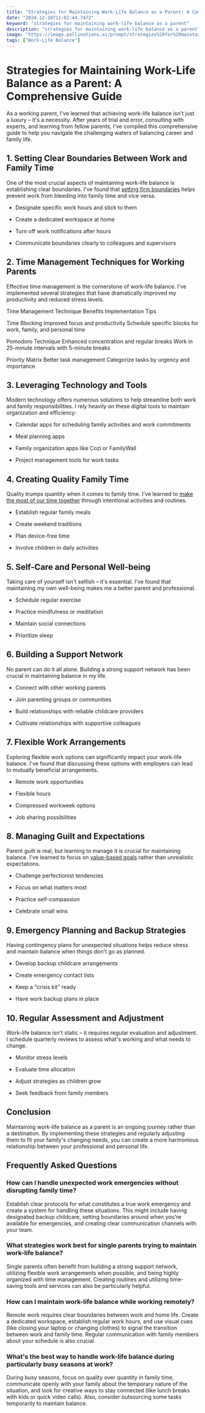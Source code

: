 ```yaml
---
title: "Strategies for Maintaining Work-Life Balance as a Parent: A Comprehensive Guide"
date: "2024-12-18T11:02:44.747Z"
keyword: "strategies for maintaining work-life balance as a parent"
description: "strategies for maintaining work-life balance as a parent"
image: "https://image.pollinations.ai/prompt/strategies%20for%20maintaining%20work-life%20balance%20as%20a%20parent%2C%20realistic%20photo%2C%20high%20quality%2C%204k?width=1024&height=1024&nologo=true"
tags: ["Work-Life Balance"]
---
```



# Strategies for Maintaining Work-Life Balance as a Parent: A Comprehensive Guide


As a working parent, I've learned that achieving work-life balance isn't just a luxury – it's a necessity. After years of trial and error, consulting with experts, and learning from fellow parents, I've compiled this comprehensive guide to help you navigate the challenging waters of balancing career and family life.



## 1. Setting Clear Boundaries Between Work and Family Time


One of the most crucial aspects of maintaining work-life balance is establishing clear boundaries. I've found that [setting firm boundaries](https://productivityprospect.com/blog/best-strategies-for-maintaining-work-life-balance-in-a-demanding-job/) helps prevent work from bleeding into family time and vice versa.




- Designate specific work hours and stick to them

- Create a dedicated workspace at home

- Turn off work notifications after hours

- Communicate boundaries clearly to colleagues and supervisors



## 2. Time Management Techniques for Working Parents


Effective time management is the cornerstone of work-life balance. I've implemented several strategies that have dramatically improved my productivity and reduced stress levels.





Time Management Technique
Benefits
Implementation Tips


Time Blocking
Improved focus and productivity
Schedule specific blocks for work, family, and personal time


Pomodoro Technique
Enhanced concentration and regular breaks
Work in 25-minute intervals with 5-minute breaks


Priority Matrix
Better task management
Categorize tasks by urgency and importance





## 3. Leveraging Technology and Tools


Modern technology offers numerous solutions to help streamline both work and family responsibilities. I rely heavily on these digital tools to maintain organization and efficiency:




- Calendar apps for scheduling family activities and work commitments

- Meal planning apps

- Family organization apps like Cozi or FamilyWall

- Project management tools for work tasks



## 4. Creating Quality Family Time


Quality trumps quantity when it comes to family time. I've learned to [make the most of our time together](https://productivityprospect.com/blog/tips-for-improving-work-life-balance-for-working-parents/) through intentional activities and routines.




- Establish regular family meals

- Create weekend traditions

- Plan device-free time

- Involve children in daily activities



## 5. Self-Care and Personal Well-being


Taking care of yourself isn't selfish – it's essential. I've found that maintaining my own well-being makes me a better parent and professional.




- Schedule regular exercise

- Practice mindfulness or meditation

- Maintain social connections

- Prioritize sleep



## 6. Building a Support Network


No parent can do it all alone. Building a strong support network has been crucial in maintaining balance in my life.




- Connect with other working parents

- Join parenting groups or communities

- Build relationships with reliable childcare providers

- Cultivate relationships with supportive colleagues



## 7. Flexible Work Arrangements


Exploring flexible work options can significantly impact your work-life balance. I've found that discussing these options with employers can lead to mutually beneficial arrangements.




- Remote work opportunities

- Flexible hours

- Compressed workweek options

- Job sharing possibilities



## 8. Managing Guilt and Expectations


Parent guilt is real, but learning to manage it is crucial for maintaining balance. I've learned to focus on [value-based goals](https://productivityprospect.com/blog/creating-values-based-goals-for-meaningful-life-changes/) rather than unrealistic expectations.




- Challenge perfectionist tendencies

- Focus on what matters most

- Practice self-compassion

- Celebrate small wins



## 9. Emergency Planning and Backup Strategies


Having contingency plans for unexpected situations helps reduce stress and maintain balance when things don't go as planned.




- Develop backup childcare arrangements

- Create emergency contact lists

- Keep a "crisis kit" ready

- Have work backup plans in place



## 10. Regular Assessment and Adjustment


Work-life balance isn't static – it requires regular evaluation and adjustment. I schedule quarterly reviews to assess what's working and what needs to change.




- Monitor stress levels

- Evaluate time allocation

- Adjust strategies as children grow

- Seek feedback from family members



## Conclusion


Maintaining work-life balance as a parent is an ongoing journey rather than a destination. By implementing these strategies and regularly adjusting them to fit your family's changing needs, you can create a more harmonious relationship between your professional and personal life.



## Frequently Asked Questions


### How can I handle unexpected work emergencies without disrupting family time?

Establish clear protocols for what constitutes a true work emergency and create a system for handling these situations. This might include having designated backup childcare, setting boundaries around when you're available for emergencies, and creating clear communication channels with your team.



### What strategies work best for single parents trying to maintain work-life balance?

Single parents often benefit from building a strong support network, utilizing flexible work arrangements when possible, and being highly organized with time management. Creating routines and utilizing time-saving tools and services can also be particularly helpful.



### How can I maintain work-life balance while working remotely?

Remote work requires clear boundaries between work and home life. Create a dedicated workspace, establish regular work hours, and use visual cues (like closing your laptop or changing clothes) to signal the transition between work and family time. Regular communication with family members about your schedule is also crucial.



### What's the best way to handle work-life balance during particularly busy seasons at work?

During busy seasons, focus on quality over quantity in family time, communicate openly with your family about the temporary nature of the situation, and look for creative ways to stay connected (like lunch breaks with kids or quick video calls). Also, consider outsourcing some tasks temporarily to maintain balance.



